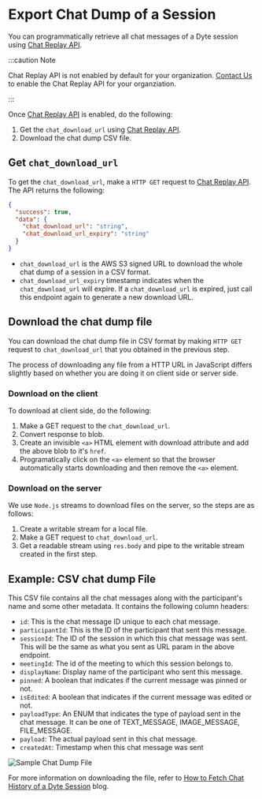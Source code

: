 # Export Chat Dump of a Session

You can programmatically retrieve all chat messages of a Dyte session using
[Chat Replay API](/api/?v=v2#/operations/GetSessionChat).

:::caution Note

Chat Replay API is not enabled by default for your organization.
[Contact Us](https://dyte.io/contact) to enable the Chat Replay API for your
organziation.

:::

Once [Chat Replay API](/api/?v=v2#/operations/GetSessionChat) is enabled, do the
following:

1. Get the `chat_download_url` using
   [Chat Replay API](/api/?v=v2#/operations/GetSessionChat).
2. Download the chat dump CSV file.

## Get `chat_download_url`

To get the `chat_download_url`, make a `HTTP GET` request to
[Chat Replay API](/api/?v=v2#/operations/GetSessionChat). The API returns the
following:

```json
{
  "success": true,
  "data": {
    "chat_download_url": "string",
    "chat_download_url_expiry": "string"
  }
}
```

- `chat_download_url` is the AWS S3 signed URL to download the whole chat dump
  of a session in a CSV format.
- `chat_download_url_expiry` timestamp indicates when the `chat_download_url`
  will expire. If a `chat_download_url` is expired, just call this endpoint
  again to generate a new download URL.

## Download the chat dump file

You can download the chat dump file in CSV format by making `HTTP GET` request
to `chat_download_url` that you obtained in the previous step.

The process of downloading any file from a HTTP URL in JavaScript differs
slightly based on whether you are doing it on client side or server side.

### Download on the client

To download at client side, do the following:

1. Make a GET request to the `chat_download_url`.
2. Convert response to blob.
3. Create an invisible `<a>` HTML element with download attribute and add the
   above blob to it's `href`.
4. Programatically click on the `<a>` element so that the browser automatically
   starts downloading and then remove the `<a>` element.

### Download on the server

We use `Node.js` streams to download files on the server, so the steps are as
follows:

1. Create a writable stream for a local file.
2. Make a GET request to `chat_download_url`.
3. Get a readable stream using `res.body` and pipe to the writable stream
   created in the first step.

## Example: CSV chat dump File

This CSV file contains all the chat messages along with the participant's name
and some other metadata. It contains the following column headers:

- `id`: This is the chat message ID unique to each chat message.
- `participantId`: This is the ID of the participant that sent this message.
- `sessionId`: The ID of the session in which this chat message was sent. This
  will be the same as what you sent as URL param in the above endpoint.
- `meetingId`: The id of the meeting to which this session belongs to.
- `displayName`: Display name of the participant who sent this message.
- `pinned`: A boolean that indicates if the current message was pinned or not.
- `isEdited`: A boolean that indicates if the current message was edited or not.
- `payloadType`: An ENUM that indicates the type of payload sent in the chat
  message. It can be one of TEXT_MESSAGE, IMAGE_MESSAGE, FILE_MESSAGE.
- `payload`: The actual payload sent in this chat message.
- `createdAt`: Timestamp when this chat message was sent

![Sample Chat Dump File](https://dyte.io/blog/content/images/size/w1600/2022/11/Dyte-Blog---Sample-Chat-Dump.png)

For more information on downloading the file, refer to
[How to Fetch Chat History of a Dyte Session](https://dyte.io/blog/fetch-chat-history-of-a-dyte-session/)
blog.
